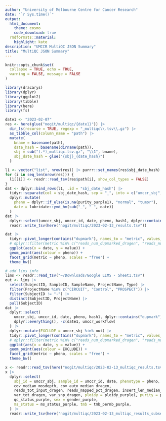 ```yaml
---
author: "University of Melbourne Centre for Cancer Research"
date: "`r Sys.time()`"
output:
  html_document:
    theme: cosmo
    code_download: true
  rmdformats::material:
    highlight: kate
description: "UMCCR MultiQC JSON Summary"
title: "MultiQC JSON Summary"
---
```


```r
knitr::opts_chunk$set(
  collapse = TRUE, echo = TRUE,
  warning = FALSE, message = FALSE
)
```

```r
library(dracarys)
library(dplyr)
library(ggplot2)
library(tibble)
library(here)
library(fs)
```


```r
date1 <- "2023-02-07"
res <- here(glue("nogit/multiqc/{date1}")) |>
  dir_ls(recurse = TRUE, regexp = "_multiqc\\.tsv\\.gz") |>
  as_tibble_col(column_name = "path") |>
  mutate(
    bname = basename(path),
    date_hash = basename(dirname(path)),
    sbj = sub("(.*)_multiqc.tsv.gz", "\\1", bname),
    sbj_date_hash = glue("{sbj}_{date_hash}")
  )

l1 <- vector("list", nrow(res)) |> purrr::set_names(res$sbj_date_hash)
for (i in seq_len(nrow(res))) {
  l1[[i]] <- readr::read_tsv(res$path[i], show_col_types = FALSE)
}
dat <- dplyr::bind_rows(l1, .id = "sbj_date_hash") |>
  tidyr::separate(col = sbj_date_hash, sep = "_", into = c("umccr_sbj", "date1", "hash1")) |>
  dplyr::mutate(
    pheno = dplyr::if_else(is.na(purity_purple1), "normal", "tumor"),
    date = lubridate::ymd_hm(sub("_", " ", date))
  )
dat |>
  dplyr::select(umccr_sbj, umccr_id, date, pheno, hash1, dplyr::contains("dupmark"), dplyr::everything(), -c(date1, umccr_workflow)) |>
  readr::write_tsv(here("nogit/multiqc/2023-02-13_results.tsv"))

dat |>
  tidyr::pivot_longer(contains("dupmark"), names_to = "metric", values_to = "value") |>
  # dplyr::filter(metric %in% c("reads_num_dupmarked_dragen", "reads_num_dupmarked_samtools")) |>
  ggplot(aes(x = date, y = value)) +
  geom_point(aes(colour = pheno)) +
  facet_grid(metric ~ pheno, scales = "free") +
  theme_bw()
```

```r
# add lims info
lims <- readr::read_tsv("~/Downloads/Google LIMS - Sheet1.tsv")
out <- lims |>
  select(SubjectID, SampleID, SampleName, ProjectName, Type) |>
  filter(ProjectName %in% c("CIRCUIT", "Control", "PROSPECT")) |>
  filter(SubjectID != "-") |>
  distinct(SubjectID, ProjectName) |>
  pull(SubjectID)
dat |>
  dplyr::select(
    umccr_sbj, umccr_id, date, pheno, hash1, dplyr::contains("dupmark"),
    dplyr::everything(), -c(date1, umccr_workflow)
  ) |>
  dplyr::mutate(EXCLUDE = umccr_sbj %in% out) |>
  tidyr::pivot_longer(contains("dupmark"), names_to = "metric", values_to = "value") |>
  # dplyr::filter(metric %in% c("reads_num_dupmarked_dragen", "reads_num_dupmarked_samtools")) |>
  ggplot(aes(x = date, y = value)) +
  geom_point(aes(colour = EXCLUDE)) +
  facet_grid(metric ~ pheno, scales = "free") +
  theme_bw()
```

```r
x <- readr::read_tsv(here("nogit/multiqc/2023-02-13_multiqc_results.tsv.gz"))
x |>
  dplyr::select(
    sbj_id = umccr_sbj, sample_id = umccr_id, date, phenotype = pheno, hash6 = hash1,
    cov_median_mosdepth, cov_auto_median_dragen,
    reads_tot_input_dragen, reads_mapped_pct_dragen, insert_len_median_dragen,
    var_tot_dragen, var_snp_dragen, ploidy = ploidy_purple1, purity = purity_purple1,
    qc_status_purple, sex = gender_purple,
    ms_status = ms_status_purple, tmb = tmb_permb_purple,
  ) |>
  readr::write_tsv(here("nogit/multiqc/2023-02-13_multiqc_results_subset.tsv.gz"))
```

